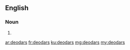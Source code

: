 ==English==

===Noun===
{{head|en|noun plural form}}

# {{plural of|deodar|lang=en}}

[[ar:deodars]]
[[fr:deodars]]
[[ku:deodars]]
[[mg:deodars]]
[[my:deodars]]